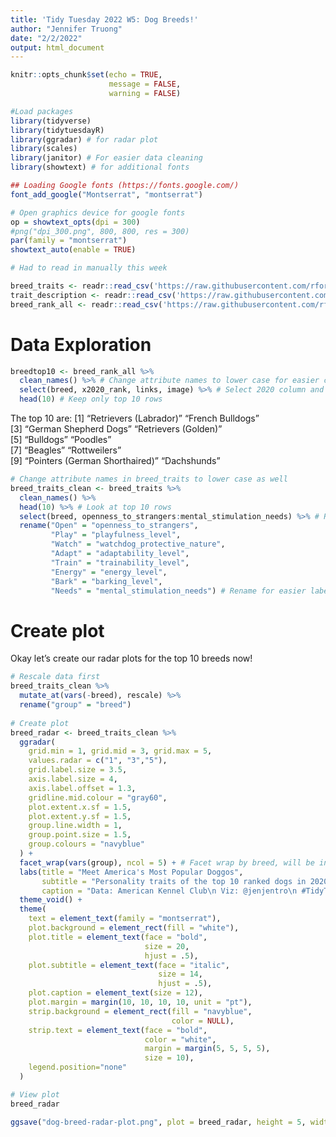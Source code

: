 ```yaml
---
title: 'Tidy Tuesday 2022 W5: Dog Breeds!'
author: "Jennifer Truong"
date: "2/2/2022"
output: html_document
---
```


```r
knitr::opts_chunk$set(echo = TRUE,
                      message = FALSE,
                      warning = FALSE)

#Load packages
library(tidyverse)
library(tidytuesdayR)
library(ggradar) # for radar plot
library(scales)
library(janitor) # For easier data cleaning
library(showtext) # for additional fonts

## Loading Google fonts (https://fonts.google.com/)
font_add_google("Montserrat", "montserrat")

# Open graphics device for google fonts
op = showtext_opts(dpi = 300)
#png("dpi_300.png", 800, 800, res = 300)
par(family = "montserrat")
showtext_auto(enable = TRUE)
```

```r
# Had to read in manually this week

breed_traits <- readr::read_csv('https://raw.githubusercontent.com/rfordatascience/tidytuesday/master/data/2022/2022-02-01/breed_traits.csv')
trait_description <- readr::read_csv('https://raw.githubusercontent.com/rfordatascience/tidytuesday/master/data/2022/2022-02-01/trait_description.csv')
breed_rank_all <- readr::read_csv('https://raw.githubusercontent.com/rfordatascience/tidytuesday/master/data/2022/2022-02-01/breed_rank.csv')
```

# Data Exploration

```r
breedtop10 <- breed_rank_all %>%
  clean_names() %>% # Change attribute names to lower case for easier coding
  select(breed, x2020_rank, links, image) %>% # Select 2020 column and other non-rank columns
  head(10) # Keep only top 10 rows

```

The top 10 are:
 [1] "Retrievers (Labrador)"         "French Bulldogs"              
 [3] "German Shepherd Dogs"          "Retrievers (Golden)"          
 [5] "Bulldogs"                      "Poodles"                      
 [7] "Beagles"                       "Rottweilers"                  
 [9] "Pointers (German Shorthaired)" "Dachshunds" 


```r
# Change attribute names in breed_traits to lower case as well
breed_traits_clean <- breed_traits %>%
  clean_names() %>%
  head(10) %>% # Look at top 10 rows
  select(breed, openness_to_strangers:mental_stimulation_needs) %>% # Remove the two non-numeric columns besides breed
  rename("Open" = "openness_to_strangers",
         "Play" = "playfulness_level",
         "Watch" = "watchdog_protective_nature",
         "Adapt" = "adaptability_level",
         "Train" = "trainability_level",
         "Energy" = "energy_level",
         "Bark" = "barking_level",
         "Needs" = "mental_stimulation_needs") # Rename for easier labeling

```

# Create plot

Okay let's create our radar plots for the top 10 breeds now!

```r
# Rescale data first
breed_traits_clean %>%
  mutate_at(vars(-breed), rescale) %>%
  rename("group" = "breed")
 
# Create plot
breed_radar <- breed_traits_clean %>%
  ggradar(
    grid.min = 1, grid.mid = 3, grid.max = 5,
    values.radar = c("1", "3","5"),
    grid.label.size = 3.5,
    axis.label.size = 4,
    axis.label.offset = 1.3,
    gridline.mid.colour = "gray60",
    plot.extent.x.sf = 1.5,
    plot.extent.y.sf = 1.5,
    group.line.width = 1,
    group.point.size = 1.5,
    group.colours = "navyblue"
  ) +
  facet_wrap(vars(group), ncol = 5) + # Facet wrap by breed, will be in alphabetical order
  labs(title = "Meet America's Most Popular Doggos",
       subtitle = "Personality traits of the top 10 ranked dogs in 2020 from the American Kennel Club. \n Traits are scaled from 1 (low) to 5 (high).",
       caption = "Data: American Kennel Club\n Viz: @jenjentro\n #TidyTuesday 2022 W5") +
  theme_void() +
  theme(
    text = element_text(family = "montserrat"),
    plot.background = element_rect(fill = "white"),
    plot.title = element_text(face = "bold",
                              size = 20,
                              hjust = .5),
    plot.subtitle = element_text(face = "italic",
                                 size = 14,
                                 hjust = .5),
    plot.caption = element_text(size = 12),
    plot.margin = margin(10, 10, 10, 10, unit = "pt"),
    strip.background = element_rect(fill = "navyblue", 
                                    color = NULL),
    strip.text = element_text(face = "bold",
                              color = "white",
                              margin = margin(5, 5, 5, 5),
                              size = 10),
    legend.position="none"
  )

# View plot
breed_radar
```

```r
ggsave("dog-breed-radar-plot.png", plot = breed_radar, height = 5, width = 11)
```


